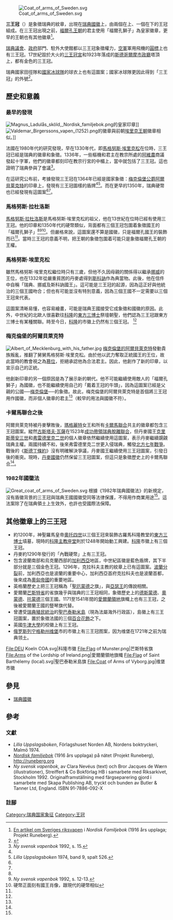 {{noteTA
|1=zh-hans:圣巴泰勒米岛; zh-tw:聖巴托洛繆島; zh-hk:聖巴泰勒米島;
}}

[[File:Coat_of_arms_of_Sweden.svg|thumb]]

'''三王冠'''（{{lang|sv|tre kronor}}）是象徵瑞典的紋章，出現在[[瑞典國徽|瑞典國徽]]上，由兩個在上、一個在下的王冠組成。在三王冠出現之前，[[福爾孔王朝|福爾孔王朝]]的君主使用「福爾孔獅子」為皇家徽章，更早的王朝也有其他徽章<ref name="runeberg">[http://runeberg.org/nfcc/0215.html En artikel om Sveriges riksvapen] {{Wayback|url=http://runeberg.org/nfcc/0215.html |date=20190326172524 }} i ''Nordisk Familjebok'' (1916 års upplaga; Projekt Runeberg).</ref>。

[[瑞典議會|瑞典議會]]、[[瑞典政府|政府]]部門、駐外大使館都以三王冠象徵權力，[[瑞典空軍|空軍]]軍用飛機的[[圓標|圓標]]上也有三王冠。17世紀毀於大火的[[三王冠宮|三王冠宮]]和1923年落成的[[斯德哥爾摩市政廳|斯德哥爾摩市政廳]]塔頂上，都有金色的三王冠。

瑞典國家田徑隊和[[瑞典國家冰球隊|國家冰球隊]]的球衣上也有這圖案；國家冰球隊更因此得到「三王冠」的外號<ref>{{Cite web |url=http://www.handikappidrott.se/kalkhockey/t3.aspx?p=350812 |title=Kälkhockey - ''Kälkhockeyhistoria'' |accessdate=2009-09-25 |archive-date=2009-04-11 |archive-url=https://web.archive.org/web/20090411110826/http://www.handikappidrott.se/kalkhockey/t3.aspx?p=350812 |dead-url=no }}</ref>。

==歷史和意義==
===最早的發現===
[[File:Magnus_Ladulås_sköld,_Nordisk_familjebok.png|thumb]]的皇家印章]]
[[File:Valdemar_Birgerssons_vapen_(1252).png|thumb]]的徽章與前朝[[埃里克王朝|埃里克王朝]]徽章相似。]]

法國在1980年代的研究發現，早在1330年代，即[[馬格努斯四世|馬格努斯·埃里克松]]在位時，三王冠已經是瑞典的徽章和象徵。1336年，一些樞機和君主在教宗所處的[[阿維農|阿維農]]商議發起十字軍，他們的徽章都刻印在教宗行宮的中楣上，當中就包括了三王冠。這也證明了瑞典參與了會議<ref name="NSV">''Ny svensk vapenbok'' 1992, s. 15.</ref>。

在這研究公布前，考據發現三王冠在1364年已經是國家象徵：[[阿爾貝萊克特_(梅克倫堡)|梅克倫堡公爵阿爾貝萊克特]]的印章上，發現有三王冠圖樣的盾牌<ref name="NSV"/><ref name="LU">''Lilla Uppslagsboken'' 1974, band 9, spalt 526.</ref>。而在更早的1350年，瑞典硬幣也已經發現有這圖案<ref name="runeberg" /><ref name="LU"/>。

=== 馬格努斯·拉杜洛斯===
[[馬格努斯三世|馬格努斯·拉杜洛斯]]是馬格努斯·埃里克松的祖父，他在13世紀在位時已經有使用三王冠。他的印章和1350年代的硬幣類似，背面都有三個王冠包圍着象徵國王的「福爾孔獅子」<ref name="runeberg"/><ref name="NSV2">''Ny svensk vapenbok'' 1992, s. 12-13.</ref><ref>硬幣正面刻有國王肖像，跟現代的硬幣相似</ref>。但嚴格來說，這圖案還不算是國徽，只是福爾孔國王的裝飾而已<ref name="NSV2"/>。當時三王冠的意義不明，把王朝的象徵包圍着可能只是象徵福爾孔王朝的王權。

===馬格努斯·埃里克松===
雖然馬格努斯·埃里克松繼位時只有三歲，但他不久因母親的關係得以繼承[[挪威|挪威]]的王位，也在1332年從嚴重貧困的丹麥處得到[[斯科訥|斯科訥]]作為典當物。此後，他在信件中自稱「瑞典、挪威及斯科訥國王」。這可能是三王冠的起源，因為這正好與他統治的三個王國吻合；但也有可能並沒有特別意義，因為三個王國不一定需要以三個王冠來代表。

這圖案清晰易懂，也容易繪畫，可能是瑞典王國接受它成象徵和國徽的原因。此外，中世紀的北歐人很喜歡往[[科隆|科隆]]的[[東方三博士|東方三博士]]祭壇朝聖，他們認為三王冠跟東方三博士有某種關聯。時至今日，[[科隆|科隆]]的市徽上仍然有三個王冠。
<ref name="NSV"/>

===梅克倫堡的阿爾貝萊克特===
[[File:Albert_of_Mecklenburg_with_his_father.jpg|thumb]]
[[阿爾貝萊克特_(梅克倫堡)|梅克倫堡的阿爾貝萊克特]]發動貴族叛亂，推翻了舅舅馬格努斯·埃里克松。由於他以武力奪取正統國王的王位，故此當時的教會視之為[[篡位|篡位]]，拒絕承認他為合法君主。因此，他創作了新的印章，以宣示自己的正統。

他創新印章的另一個原因是為了展示新的朝代。他不可能繼續使用敵人的「福爾孔獅子」為國徽，也不能繼續使用自己的「戴着王冠的牛頭」，因為這圖案已經是父親的公國──[[梅克倫堡|梅克倫堡]]──的象徵。故此，梅克倫堡的阿爾貝萊克特是首個將三王冠用作國徽，而非個人徽章的君主<ref name="NSV" />（較早的用法與國徽不符）。

===卡爾馬聯合之後===
阿爾貝萊克特被丹麥擊敗後，[[瑪格麗特一世|瑪格麗特]]女王和所有[[卡爾馬聯合|卡爾馬聯合]]共主的徽章都包含三王冠圖案。縱然[[古斯塔夫·瓦薩|古斯塔夫·瓦薩]]在1523年[[瑞典解放戰爭|成功帶領瑞典脫離聯合]]，但丹麥國王[[克里斯蒂安三世|克里斯蒂安三世]]和[[弗雷德里克二世|弗雷德里克二世]]的個人徽章依然繼續使用這圖案，表示丹麥繼續覬覦瑞典主權。兩國持續不和，後來弗雷德里克二世更入侵瑞典，觸發[[北方七年戰爭|北方七年戰爭]]。戰後的《[[斯德丁條約|斯德丁條約]]》沒有明確解決爭議，丹麥國王繼續使用三王冠圖案，引發日後的衝突。現時，[[丹麥國徽|丹麥國徽]]仍然保留三王冠圖案，但這只是象徵歷史上的卡爾馬聯合<ref name="NSV" />。

===1982年國徽法===
[[File:Great_coat_of_arms_of_Sweden.svg|thumb]]
根據《1982年瑞典國徽法》的新規定，沒有盾徽背景的三王冠與瑞典王國國徽受同等法律保護，不得用作商業用途<ref name=NSV/>。這法案除了在瑞典領土上生效外，也許也受國際法保障。

==其他徽章上的三王冠==
*約1200年，神聖羅馬皇帝[[奧托四世_(神聖羅馬帝國)|奧托四世]]以三個王冠來裝飾古羅馬科隆教堂的[[東方三博士|東方三博士]]墳墓，現時的[[科隆主教座堂|科隆主教座堂]]則於1248年開始動工興建。[[科隆|科隆]]市徽上有三個王冠。
*丹麥約1290年發行的「內戰硬幣」上有三王冠。
*包含波蘭南部和烏克蘭西部的[[加利西亞_(中歐)|加利西亞]]地區，中世紀區徽是藍色盾牌，其下半部分就是三個金色王冠。1296年，克拉科夫主教的紋章上已有這圖案。[[瓜分波蘭|波蘭分裂]]前，加利西亞也是波蘭的重要中心，加利西亞首府克拉科夫也是波蘭首都，後來成為[[奧匈帝國|奧匈帝國]]的重要地區。
*英格蘭歷史上把三王冠稱為「[[聖厄蒙德|聖厄蒙德]]之旗」，與[[亞瑟王|亞瑟王]]的傳說相關。
*愛爾蘭[[芒斯特省|芒斯特省]]的省旗幾乎與瑞典的三王冠相同，象徵歷史上的[[德斯蒙德王國|德斯蒙德]]、[[奧蒙德王國|奧蒙德]]、[[托蒙德王國|托蒙德]]三個王國。1171至1541年間的[[愛爾蘭領地|愛爾蘭領地]]旗幟上也有三王冠，之後被愛爾蘭王國的豎琴旗代替。
*曾遭受[[瑞典殖民地|瑞典殖民統治]]的[[聖巴泰勒米島|聖巴泰勒米島]]（現為法屬海外行政區），島徽上有三王冠圖案，置於象徵法國的三個[[百合花飾|百合花飾]]之下。
*英國[[牛津大學|牛津大學]]的校徽上有三王冠。
*[[俄罗斯|俄罗斯]][[列宁格勒州|列宁格勒州]][[维堡|维堡]]市的市徽上有三王冠图案，因为维堡在1721年之前为瑞典领土。

<gallery>
File:DEU Koeln COA.svg|科隆市徽
File:Flag of Munster.png|芒斯特省旗
File:Arms of the Lordship of Ireland.png|愛爾蘭領地旗幟
File:Flag of Saint Barthélemy (local).svg|聖巴泰勒米島旗
File:Coat of Arms of Vyborg.jpg|维堡市徽
</gallery>

==參見==
*[[瑞典國徽|瑞典國徽]]

==參考==
===文獻===
* ''Lilla Uppslagsboken'', Förlagshuset Norden AB, Nordens boktryckeri, Malmö 1974.
* ''[[Nordisk_familjebok|Nordisk familjebok]]'' (1916 års upplaga) på nätet (Projekt Runeberg), http://runeberg.org{{Wayback|url=http://runeberg.org/ |date=20110226140348 }}
* ''Ny svensk vapenbok'', av Clara Nevéus (text) och Bror Jacques de Wærn (illustrationer), Streiffert & Co Bokförlag HB i samarbete med Riksarkivet, Stockholm 1992. Originalframställning med färgseparering gjord i samarbete med Skapa Publishing AB, tryckt och bunden av Butler & Tanner Ltd, England. ISBN 91-7886-092-X
===註腳===
{{Reflist|2}}

[[Category:瑞典国家象征|Category:瑞典国家象征]]
[[Category:王冠|Category:王冠]]